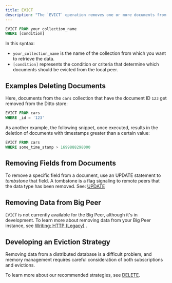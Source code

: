 ```yaml
---
title: EVICT
description: "The `EVICT` operation removes one or more documents from the local Ditto store, deleting them entirely without flagging (`tombstone`) as deleted to remote peers:"
---
```


```sql DQL
EVICT FROM your_collection_name
WHERE [condition]
```

In this syntax:

- `your_collection_name` is the name of the collection from which you want to retrieve the data.
- `[condition]` represents the condition or criteria that determine which documents should be evicted from the local peer.

## Examples Deleting Documents

Here, documents from the `cars` collection that have the document ID `123` get removed from the Ditto store:


```sql DQL
EVICT FROM cars
WHERE _id = '123'
```

As another example, the following snippet, once executed, results in the deletion of documents with timestamps greater than a certain value:


```sql DQL
EVICT FROM cars
WHERE some_time_stamp > 1699888298000
```


## Removing Fields from Documents

To remove a specific field from a document, use an UPDATE statement to *tombstone* that field. A tombstone is a flag signaling to remote peers that the  data type has been removed. See: [UPDATE](/dql/update)

## Removing Data from Big Peer

`EVICT` is not currently available for the Big Peer, although it's in development. To learn more about removing data from your Big Peer instance, see [Writing: HTTP (Legacy)](/cloud/http-api/legacy/writing-http-legacy#remove) .

## Developing an Eviction Strategy

Removing data from a distributed database is a difficult problem, and memory management requires careful consideration of both subscriptions and evictions.

To learn more about our recommended strategies, see [DELETE](/v4-8/crud/delete).

